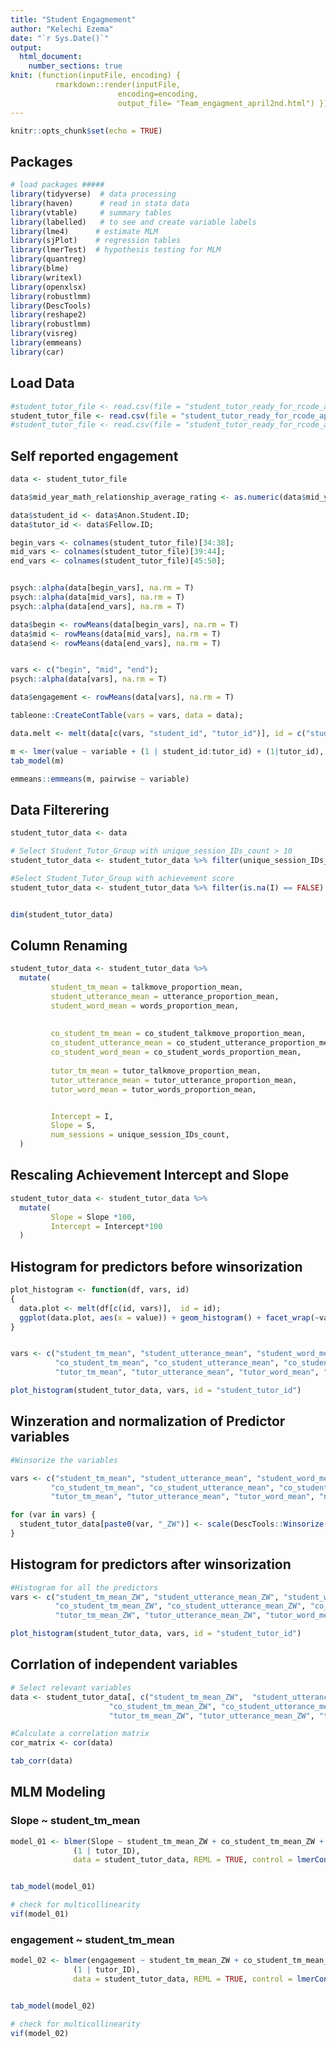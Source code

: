 ```yaml
---
title: "Student Engagmement"
author: "Kelechi Ezema"
date: "`r Sys.Date()`"
output: 
  html_document:
    number_sections: true
knit: (function(inputFile, encoding) { 
          rmarkdown::render(inputFile,
                        encoding=encoding, 
                        output_file= "Team_engagment_april2nd.html") })
---
```


```r
knitr::opts_chunk$set(echo = TRUE)
```

## Packages

```r
# load packages #####
library(tidyverse)  # data processing
library(haven)      # read in stata data
library(vtable)     # summary tables
library(labelled)   # to see and create variable labels
library(lme4)      # estimate MLM
library(sjPlot)    # regression tables
library(lmerTest)  # hypothesis testing for MLM
library(quantreg)
library(blme)
library(writexl)
library(openxlsx)
library(robustlmm)
library(DescTools)
library(reshape2)
library(robustlmm)
library(visreg)
library(emmeans)
library(car)

```


## Load Data

```r
#student_tutor_file <- read.csv(file = "student_tutor_ready_for_rcode_april_22_asr_augumened_with_confidence.csv")
student_tutor_file <- read.csv(file = "student_tutor_ready_for_rcode_april_21_asr_augumened.csv")
#student_tutor_file <- read.csv(file = "student_tutor_ready_for_rcode_april_22_asr_fine_tuned.csv")


```


## Self reported engagement
```r
data <- student_tutor_file

data$mid_year_math_relationship_average_rating <- as.numeric(data$mid_year_math_relationship_average_rating)

data$student_id <- data$Anon.Student.ID;
data$tutor_id <- data$Fellow.ID;

begin_vars <- colnames(student_tutor_file)[34:38];
mid_vars <- colnames(student_tutor_file)[39:44];
end_vars <- colnames(student_tutor_file)[45:50];


psych::alpha(data[begin_vars], na.rm = T)
psych::alpha(data[mid_vars], na.rm = T)
psych::alpha(data[end_vars], na.rm = T)

data$begin <- rowMeans(data[begin_vars], na.rm = T)
data$mid <- rowMeans(data[mid_vars], na.rm = T)
data$end <- rowMeans(data[end_vars], na.rm = T)


vars <- c("begin", "mid", "end");
psych::alpha(data[vars], na.rm = T)

data$engagement <- rowMeans(data[vars], na.rm = T)

tableone::CreateContTable(vars = vars, data = data);

data.melt <- melt(data[c(vars, "student_id", "tutor_id")], id = c("student_id", "tutor_id"))

m <- lmer(value ~ variable + (1 | student_id:tutor_id) + (1|tutor_id), data = data.melt)
tab_model(m)

emmeans::emmeans(m, pairwise ~ variable)

```




## Data Filterering

```r
student_tutor_data <- data

# Select Student_Tutor_Group with unique_session_IDs_count > 10
student_tutor_data <- student_tutor_data %>% filter(unique_session_IDs_count >= 10)

#Select Student_Tutor_Group with achievement score
student_tutor_data <- student_tutor_data %>% filter(is.na(I) == FALSE)


dim(student_tutor_data)
```

## Column Renaming

```r
student_tutor_data <- student_tutor_data %>%
  mutate(
         student_tm_mean = talkmove_proportion_mean,
         student_utterance_mean = utterance_proportion_mean,
         student_word_mean = words_proportion_mean,
         
         
         co_student_tm_mean = co_student_talkmove_proportion_mean,
         co_student_utterance_mean = co_student_utterance_proportion_mean,
         co_student_word_mean = co_student_words_proportion_mean,
         
         tutor_tm_mean = tutor_talkmove_proportion_mean,
         tutor_utterance_mean = tutor_utterance_proportion_mean,
         tutor_word_mean = tutor_words_proportion_mean,


         Intercept = I,
         Slope = S,
         num_sessions = unique_session_IDs_count,
  )

```







## Rescaling Achievement Intercept and Slope

```r
student_tutor_data <- student_tutor_data %>%
  mutate(
         Slope = Slope *100,
         Intercept = Intercept*100
  )

```



## Histogram for predictors before winsorization
```r
plot_histogram <- function(df, vars, id)
{
  data.plot <- melt(df[c(id, vars)],  id = id);
  ggplot(data.plot, aes(x = value)) + geom_histogram() + facet_wrap(~variable, scales = "free")
}


vars <- c("student_tm_mean", "student_utterance_mean", "student_word_mean", 
          "co_student_tm_mean", "co_student_utterance_mean", "co_student_word_mean",
          "tutor_tm_mean", "tutor_utterance_mean", "tutor_word_mean", "num_sessions")

plot_histogram(student_tutor_data, vars, id = "student_tutor_id")


```


## Winzeration and normalization of Predictor variables
```r
#Winsorize the variables

vars <- c("student_tm_mean", "student_utterance_mean", "student_word_mean",  
         "co_student_tm_mean", "co_student_utterance_mean", "co_student_word_mean",
         "tutor_tm_mean", "tutor_utterance_mean", "tutor_word_mean", "num_sessions")

for (var in vars) {
  student_tutor_data[paste0(var, "_ZW")] <- scale(DescTools::Winsorize(student_tutor_data[[var]], quantile(student_tutor_data[[var]], probs=c(0.0, 0.99), na.rm = FALSE)))
}
```




<!-- ## Cummulate Frequency Table of data   -->
<!-- ```{r} -->

<!-- freq_table <- function(x) -->
<!-- { -->
<!--   return(cbind(Freq=table(x), Cumul=cumsum(prop.table(table(x))), relative=prop.table(table(x)))); -->
<!-- } -->

<!-- # Print the frequency table in 2 decimal places -->
<!-- freq_table(round(student_tutor_data$num_sessions_ZW, 1) ) -->


<!-- ``` -->


## Histogram for predictors after winsorization
```r
#Histogram for all the predictors
vars <- c("student_tm_mean_ZW", "student_utterance_mean_ZW", "student_word_mean_ZW", 
          "co_student_tm_mean_ZW", "co_student_utterance_mean_ZW", "co_student_word_mean_ZW",
          "tutor_tm_mean_ZW", "tutor_utterance_mean_ZW", "tutor_word_mean_ZW", "num_sessions_ZW")

plot_histogram(student_tutor_data, vars, id = "student_tutor_id")


```


## Corrlation of independent variables 

```r
# Select relevant variables
data <- student_tutor_data[, c("student_tm_mean_ZW",  "student_utterance_mean_ZW", "student_word_mean_ZW", 
                      "co_student_tm_mean_ZW", "co_student_utterance_mean_ZW", "co_student_word_mean_ZW",
                      "tutor_tm_mean_ZW", "tutor_utterance_mean_ZW", "tutor_word_mean_ZW", "num_sessions_ZW")]  

#Calculate a correlation matrix
cor_matrix <- cor(data)

tab_corr(data)
```

## MLM Modeling



### Slope ~ student_tm_mean
```r
model_01 <- blmer(Slope ~ student_tm_mean_ZW + co_student_tm_mean_ZW + tutor_tm_mean_ZW + tutor_utterance_mean_ZW + num_sessions_ZW +
              (1 | tutor_ID),
              data = student_tutor_data, REML = TRUE, control = lmerControl(optimizer = "bobyqa"))


tab_model(model_01)

# check for multicollinearity
vif(model_01)
```



### engagement ~ student_tm_mean
```r
model_02 <- blmer(engagement ~ student_tm_mean_ZW + co_student_tm_mean_ZW + tutor_tm_mean_ZW + tutor_utterance_mean_ZW + num_sessions_ZW +
              (1 | tutor_ID),
              data = student_tutor_data, REML = TRUE, control = lmerControl(optimizer = "bobyqa"))


tab_model(model_02)

# check for multicollinearity
vif(model_02)
```



<!-- ### Slope ~ student_tm_mean*co_student_tm_mean -->

<!-- ```{r} -->
<!-- model_03 <- blmer(Slope ~ student_tm_mean_ZW*co_student_tm_mean_ZW + student_tm_mean_ZW*tutor_tm_mean_ZW + tutor_utterance_mean_ZW + num_sessions_ZW + -->
<!--               (1 | tutor_ID), -->
<!--               data = student_tutor_data, REML = TRUE, control = lmerControl(optimizer = "bobyqa")) -->


<!-- tab_model(model_03) -->

<!-- # check for multicollinearity -->
<!-- vif(model_03) -->
<!-- ``` -->

